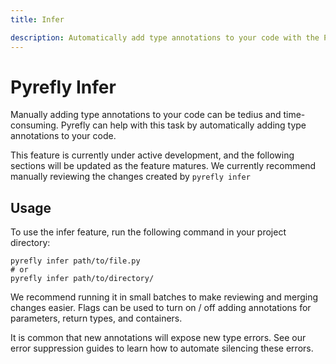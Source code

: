 ```yaml
---
title: Infer

description: Automatically add type annotations to your code with the Pyrefly infer feature.
---
```


# Pyrefly Infer

Manually adding type annotations to your code can be tedius and time-consuming. Pyrefly can help with this task by automatically adding type annotations to your code.

This feature is currently under active development, and the following sections will be updated as the feature matures. We currently recommend manually reviewing the changes created by `pyrefly infer`

## Usage

To use the infer feature, run the following command in your project directory:

```
pyrefly infer path/to/file.py
# or
pyrefly infer path/to/directory/
```

We recommend running it in small batches to make reviewing and merging changes easier. Flags can be used to turn on / off adding annotations for parameters, return types, and containers.

It is common that new annotations will expose new type errors. See our error suppression guides to learn how to automate silencing these errors.
